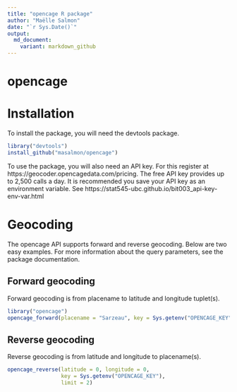 ```yaml
---
title: "opencage R package"
author: "Maëlle Salmon"
date: "`r Sys.Date()`"
output:
  md_document:
    variant: markdown_github
---
```

opencage
=============


# Installation

To install the package, you will need the devtools package.

```r
library("devtools")
install_github("masalmon/opencage")

```

To use the package, you will also need an API key. For this register at https://geocoder.opencagedata.com/pricing. The free API key provides up to 2,500 calls a day. It is recommended you save your API key as an environment variable. See https://stat545-ubc.github.io/bit003_api-key-env-var.html

# Geocoding

The opencage API supports forward and reverse geocoding. Below are two easy examples. For more information about the query parameters, see the package documentation.

## Forward geocoding

Forward geocoding is from placename to latitude and longitude tuplet(s).

```r
library("opencage")
opencage_forward(placename = "Sarzeau", key = Sys.getenv("OPENCAGE_KEY"))
```

## Reverse geocoding

Reverse geocoding is from latitude and longitude to placename(s).

```r
opencage_reverse(latitude = 0, longitude = 0, 
                 key = Sys.getenv("OPENCAGE_KEY"),
                 limit = 2)
```
